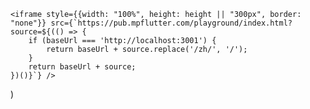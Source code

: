 
    <iframe style={{width: "100%", height: height || "300px", border: "none"}} src={`https://pub.mpflutter.com/playground/index.html?source=${(() => {
        if (baseUrl === 'http://localhost:3001') {
            return baseUrl + source.replace('/zh/', '/');
        }
        return baseUrl + source;
    })()}`} />
)